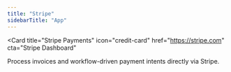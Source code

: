 ```yaml
---
title: "Stripe"
sidebarTitle: "App"
---
```



<Card
  title="Stripe Payments"
  icon="credit-card"
  href="https://stripe.com"
  cta="Stripe Dashboard"
>
  Process invoices and workflow-driven payment intents directly via Stripe.
</Card>

